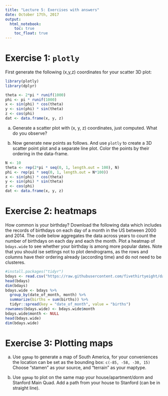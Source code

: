 ```yaml
---
title: "Lecture 5: Exercises with answers"
date: October 17th, 2017
output: 
  html_notebook:
    toc: true
    toc_float: true
---
```




# Exercise 1: `plotly`

First generate the following (x,y,z) coordinates for your scatter 3D plot:
```r
library(plotly)
library(dplyr)

theta <- 2*pi * runif(1000)
phi <- pi * runif(1000)
x <- sin(phi) * cos(theta)
y <- sin(phi) * sin(theta)
z <- cos(phi)
dat <- data.frame(x, y, z)
```

a. Generate a scatter plot with (x, y, z) coordinates, just computed. What do
you observe?



b. Now generate new points as follows. And use `plotly` to create a 3D 
scatter point plot and a separate line plot. Color the points by
their ordering in the data-frame.

```r
N <- 10
theta <- rep(2*pi * seq(0, 1, length.out = 100), N)
phi <- rep(pi * seq(0, 1, length.out = N*100))
x <- sin(phi) * cos(theta)
y <- sin(phi) * sin(theta)
z <- cos(phi)
dat <- data.frame(x, y, z)
```


# Exercise 2: heatmaps

How common is your birthday? Download the following data which includes
the records of birthdays on each day of a month in the US between 2000 and 2014. 
The code below aggregates the data across years to count the number of 
birthdays on each day and each the month. Plot a heatmap of `bdays.wide`
to see whether your birthday is among more popular dates. Note that
you should ise settings not to plot dendrograms, as the rows and columns
have their ordering already (according time) and do not need to be clusteres.

```r
#install.packages("tidyr")
bdays <- read.csv("https://raw.githubusercontent.com/fivethirtyeight/data/master/births/US_births_2000-2014_SSA.csv")
head(bdays)
dim(bdays)
bdays.wide <- bdays %>% 
  group_by(date_of_month, month) %>%
  summarize(births = sum(births)) %>%
  tidyr::spread(key = "date_of_month", value = "births") 
rownames(bdays.wide) <- bdays.wide$month
bdays.wide$month <- NULL
head(bdays.wide)
dim(bdays.wide)
```


# Exercise 3: Plotting maps

a. Use `ggmap` to generate a map of South America, for your conveniences
the location can be set as the bounding box:
`c(-85, -58, -30, 15)`
Choose "stamen" as your source, and "terrain" as your maptype.


b. Use `ggmap` to plot on the same map your house/apartment/dorm and Stanford Main Quad.
Add a path from your house to Stanford (can be in straight line).



